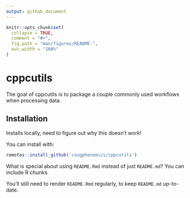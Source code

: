 ```yaml
---
output: github_document
---
```


<!-- README.md is generated from README.Rmd. Please edit that file -->

```r
knitr::opts_chunk$set(
  collapse = TRUE,
  comment = "#>",
  fig.path = "man/figures/README-",
  out.width = "100%"
)
```

# cppcutils


The goal of cppcutils is to package a couple commonly used workflows when processing data.

## Installation

Installs locally, need to figure out why this doesn't work!

You can install with:

``` r
remotes::install_github('cougphenomics/cppcutils')
```



What is special about using `README.Rmd` instead of just `README.md`? You can include R chunks

You'll still need to render `README.Rmd` regularly, to keep `README.md` up-to-date.

